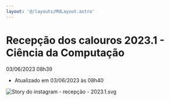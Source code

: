 ```yaml
---
layout: '@/layouts/MdLayout.astro'
---
```






Recepção dos calouros 2023.1 - Ciência da Computação
====================================================





  

03/06/2023 08h39

 - Atualizado em 03/06/2023 às 08h40
 









<Image src="https://arapiraca.ufal.br/graduacao/ciencia-da-computacao/documentos/imagens/story-do-instagram-recepcao-2023-1.svg/%40%40images/ef645fc0-8d5c-4116-a54b-8934beb5f130.svg" alt="Story do instagram - recepção - 2023.1.svg" inferSize />














